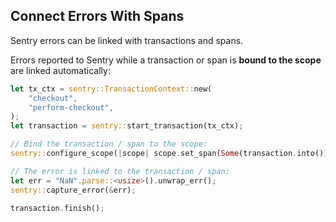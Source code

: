## Connect Errors With Spans

Sentry errors can be linked with transactions and spans.

Errors reported to Sentry while a transaction or span is **bound to the scope** are linked automatically:

```rust
let tx_ctx = sentry::TransactionContext::new(
    "checkout",
    "perform-checkout",
);
let transaction = sentry::start_transaction(tx_ctx);

// Bind the transaction / span to the scope:
sentry::configure_scope(|scope| scope.set_span(Some(transaction.into())));

// The error is linked to the transaction / span:
let err = "NaN".parse::<usize>().unwrap_err();
sentry::capture_error(&err);

transaction.finish();
```
